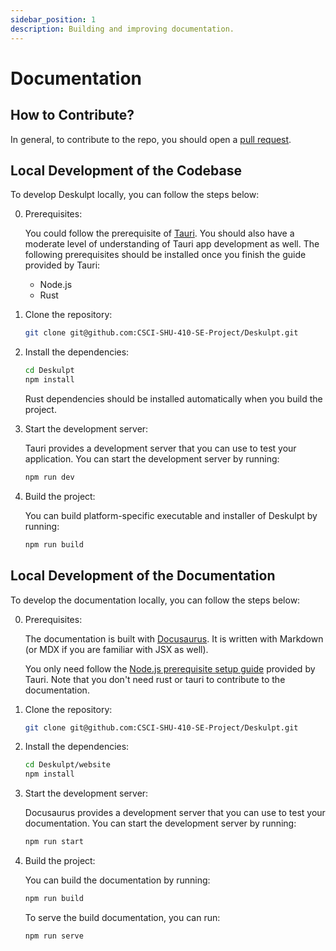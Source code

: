 ```yaml
---
sidebar_position: 1
description: Building and improving documentation.
---
```


# Documentation

## How to Contribute?

In general, to contribute to the repo, you should open a [pull request](https://docs.github.com/en/pull-requests).

## Local Development of the Codebase

To develop Deskulpt locally, you can follow the steps below:

0. Prerequisites:

	You could follow the prerequisite of [Tauri](https://tauri.app/v1/guides/getting-started/prerequisites). You should also have a moderate level of understanding of Tauri app development as well. The following prerequisites should be installed once you finish the guide provided by Tauri:

	- Node.js
	- Rust

1. Clone the repository:

	```bash
	git clone git@github.com:CSCI-SHU-410-SE-Project/Deskulpt.git
	```

2. Install the dependencies:

	```bash
	cd Deskulpt
	npm install
	```

	Rust dependencies should be installed automatically when you build the project.

3. Start the development server:

	Tauri provides a development server that you can use to test your application. You can start the development server by running:

	```bash
	npm run dev
	```

4. Build the project:

	You can build platform-specific executable and installer of Deskulpt by running:

	```bash
	npm run build
	```

## Local Development of the Documentation

To develop the documentation locally, you can follow the steps below:

0. Prerequisites:

	The documentation is built with [Docusaurus](https://docusaurus.io/). It is written with Markdown (or MDX if you are familiar with JSX as well). 

	You only need follow the [Node.js prerequisite setup guide](https://tauri.app/v1/guides/getting-started/prerequisites#nodejs) provided by Tauri. Note that you don't need rust or tauri to contribute to the documentation.

1. Clone the repository:

	```bash
	git clone git@github.com:CSCI-SHU-410-SE-Project/Deskulpt.git
	```

2. Install the dependencies:

	```bash
	cd Deskulpt/website
	npm install
	```

3. Start the development server:

	Docusaurus provides a development server that you can use to test your documentation. You can start the development server by running:

	```bash
	npm run start
	```

4. Build the project:

	You can build the documentation by running:

	```bash
	npm run build
	```

	To serve the build documentation, you can run:

	```bash
	npm run serve
	```


